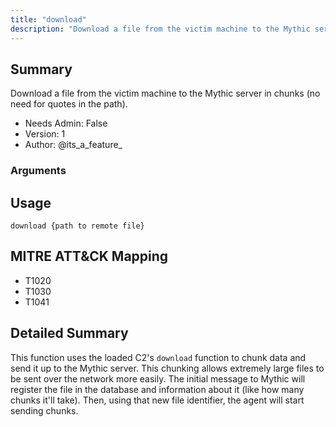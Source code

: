 ```yaml
---
title: "download"
description: "Download a file from the victim machine to the Mythic server in chunks (no need for quotes in the path)."
---
```


## Summary

Download a file from the victim machine to the Mythic server in chunks (no need for quotes in the path). 
- Needs Admin: False  
- Version: 1  
- Author: @its_a_feature_  

### Arguments

## Usage

```
download {path to remote file}
```

## MITRE ATT&CK Mapping

- T1020  
- T1030  
- T1041  
## Detailed Summary

This function uses the loaded C2's `download` function to chunk data and send it up to the Mythic server. This chunking allows extremely large files to be sent over the network more easily. The initial message to Mythic will register the file in the database and information about it (like how many chunks it'll take). Then, using that new file identifier, the agent will start sending chunks.

